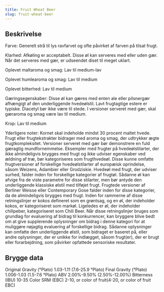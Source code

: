```yaml
---
title: Fruit Wheat Beer
slug: fruit-wheat-beer
---
```


## Beskrivelse
Farve: Generelt strå til lys ravfarvet og ofte påvirket af farven på tilsat frugt.

Klarhed: Afkøling er acceptabelt. Disse øl kan serveres med eller uden gær. Når det serveres med gær, er udseendet diset til meget uklart.

Oplevet maltaroma og smag: Lav til medium-lav

Oplevet humlearoma og smag: Lav til medium

Oplevet bitterhed: Lav til medium

 Gæringsegenskaber: Disse øl kan gæres med enten ale eller pilsnergær afhængigt af den underliggende hvedeølstil. Lavt frugtagtige estere er typiske. Diacetyl bør ikke være til stede. I versioner serveret med gær, skal gæraroma og smag være lav til medium.

Krop: Lav til medium

Yderligere noter: Kornet skal indeholde mindst 30 procent maltet hvede. Frugt eller frugtekstrakter bidrager med aroma og smag, der udtrykker ægte frugtkompleksitet. Versioner serveret med gær bør demonstrere en fuld gæragtig mundfornemmelse. Eksempler med frugter på hvedeølstilarter, der ikke almindeligvis brygges med frugt og ikke udviser egenskaber ved ældning af træ, bør kategoriseres som frugthvedeøl. Disse kunne omfatte frugtversioner af forskellige hvedeølstilarter af europæisk oprindelse, såsom Weizens, Adambier eller Grodziskie. Hvedeøl med frugt, der udviser surhed, falder inden for forskellige kategorier af frugtøl. Sådanne øl kan afvige fra de viste parametre for disse stilarter, men bør antyde den underliggende klassiske ølstil med tilføjet frugt. Frugtede versioner af Berliner Weisse eller Contemporary Gose falder inden for disse kategorier, da de almindeligvis brygges med frugt. Inden for rammerne af disse retningslinjer er kokos defineret som en grøntsag, og en øl, der indeholder kokos, er kategoriseret som markøl. Ligeledes er øl, der indeholder chilipeber, kategoriseret som Chili Beer.						Når disse retningslinjer bruges som grundlag for evaluering af bidrag til konkurrencer, kan bryggere blive bedt om at give supplerende oplysninger om bidrag i denne kategori for at muliggøre nøjagtig evaluering af forskellige bidrag. Sådanne oplysninger kan omfatte den underliggende ølstil, som bidraget er baseret på, eller andre oplysninger, der er unikke for indlægget, såsom frugt(er), der er brugt eller forarbejdning, som påvirker opfattede sensoriske resultater.



## Brygge data
Original Gravity (°Plato) 1.03-1.11 (7.6-25.9 °Plato)
Final Gravity  (°Plato) 1.006-1.03 (1.5-7.6 °Plato)
ABV 2.00%-9.50% (2.50%-12.00%)
Bitterness (IBU) 10-35
Color SRM (EBC) 2-10, or color of fruit(4-20, or color of fruit EBC)					

